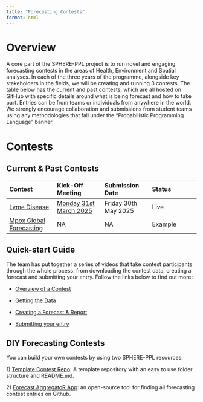 ```yaml
---
title: "Forecasting Contests"
format: html
---
```


# Overview

A core part of the SPHERE-PPL project is to run novel and engaging forecasting contests in the areas of Health, Environment and Spatial analyses. In each of the three years of the programme, alongside key stakeholders in the fields, we will be creating and running 3 contests. The table below has the current and past contests, which are all hosted on GitHub with specific details around what is being forecast and how to take part. Entries can be from teams or individuals from anywhere in the world. We strongly encourage collaboration and submissions from student teams using any methodologies that fall under the "Probabilistic Programming Language" banner.

# Contests

## Current & Past Contests

| Contest | Kick-Off Meeting | Submission Date | Status |
|:-----------------|:-----------------|:-----------------|:-----------------|
| [Lyme Disease](https://github.com/SPHERE-PPL/HFC-Lyme-Disease) | [Monday 31st March 2025](https://drive.google.com/file/d/1cAxYpgOa-HntQI5pp5j08cTpG5ZKr5TX/view?usp=sharing) | Friday 30th May 2025 | Live |
| [Mpox Global Forecasting](https://github.com/SPHERE-PPL/Competition-Example-Mpox) | NA | NA | Example |

## Quick-start Guide

The team has put together a series of videos that take contest participants through the whole process: from downloading the contest data, creating a forecast and submitting your entry. Follow the links below to find out more:

-   [Overview of a Contest](https://www.loom.com/share/a823f8fe911846289f7a42854fe6e089?sid=d6ef08f2-118f-4fe2-9f60-413d07394514)

-   [Getting the Data](https://www.loom.com/share/0d808b229fbf4f09a85a2c53f40902bd?sid=87bcf47f-1587-434e-aa6f-3efe8c2c8304)

-   [Creating a Forecast & Report](https://www.loom.com/share/596e5d6d836f4d74b793f6b27aa9d5da?sid=39ab1d29-a4b6-45d6-8573-ee086160e45e)

-   [Submitting your entry](https://www.loom.com/share/455f5474945c48de8cce8ef22415c06b?sid=b9687192-cb32-4be6-827b-bfe2ab646c48)

## DIY Forecasting Contests

You can build your own contests by using two SPHERE-PPL resources:

1\) [Template Contest Repo](https://github.com/SPHERE-PPL/forecasting-contest-template): A template repository with an easy to use folder structure and README.md.

2\) [Forecast AggregatoR App](https://github.com/SPHERE-PPL/Forecast-AggregatoR): an open-source tool for finding all forecasting contest entries on Github.
